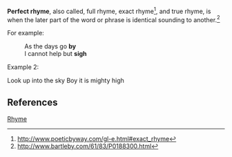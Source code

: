 {{copy to Wiktionary}}

'''Perfect rhyme''', also called, full rhyme, exact rhyme<ref>http://www.poeticbyway.com/gl-e.html#exact_rhyme</ref>, and true rhyme, is when the later part of the word or phrase is identical sounding to another.<ref>http://www.bartleby.com/61/83/P0188300.html</ref>

For example:

:As the days go '''by'''
:I cannot help but '''sigh'''

Example 2:

Look up into the sky
Boy it is mighty high

==References==
<div class="references-small">
<references />
</div>
 

{{poem-stub}}

[[Category:Literary devices playing with sound|Rhyme]]